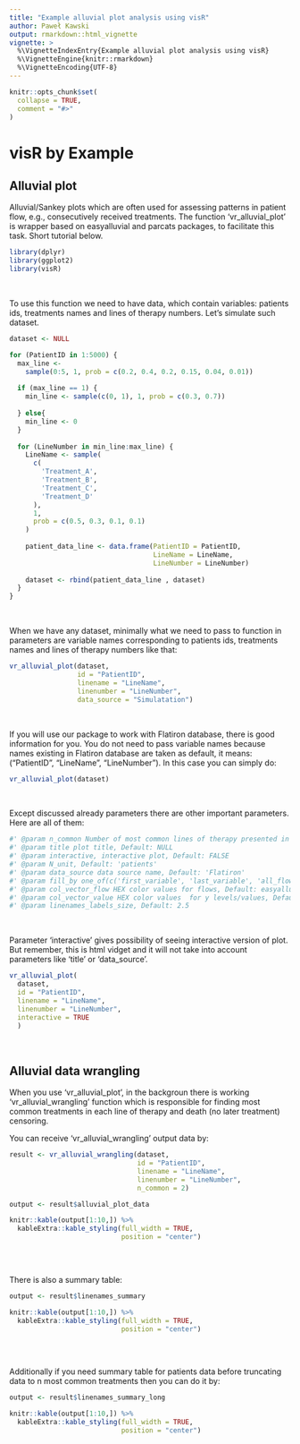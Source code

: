 ```yaml
---
title: "Example alluvial plot analysis using visR"
author: Paweł Kawski
output: rmarkdown::html_vignette
vignette: >
  %\VignetteIndexEntry{Example alluvial plot analysis using visR}
  %\VignetteEngine{knitr::rmarkdown}
  %\VignetteEncoding{UTF-8}
---
```


```r
knitr::opts_chunk$set(
  collapse = TRUE,
  comment = "#>"
)
```

# visR by Example

## Alluvial plot

Alluvial/Sankey plots which are often used for assessing patterns in patient flow, e.g., consecutively received treatments.
The function 'vr_alluvial_plot' is wrapper based on easyalluvial and parcats packages, to facilitate this task. 
Short tutorial below.


```r
library(dplyr)
library(ggplot2)
library(visR)
```

<br>

To use this function we need to have data, which contain variables: patients ids, treatments names and lines of therapy numbers.
Let's simulate such dataset.

```r
dataset <- NULL

for (PatientID in 1:5000) {
  max_line <-
    sample(0:5, 1, prob = c(0.2, 0.4, 0.2, 0.15, 0.04, 0.01))
  
  if (max_line == 1) {
    min_line <- sample(c(0, 1), 1, prob = c(0.3, 0.7))
    
  } else{
    min_line <- 0
  }
  
  for (LineNumber in min_line:max_line) {
    LineName <- sample(
      c(
        'Treatment_A',
        'Treatment_B',
        'Treatment_C',
        'Treatment_D'
      ),
      1,
      prob = c(0.5, 0.3, 0.1, 0.1)
    )
    
    patient_data_line <- data.frame(PatientID = PatientID,
                                    LineName = LineName,
                                    LineNumber = LineNumber)
    
    dataset <- rbind(patient_data_line , dataset)
  }
}
```

<br>

When we have any dataset, minimally what we need to pass to function in parameters are variable names corresponding to patients ids, treatments names and lines of therapy numbers like that:


```r
vr_alluvial_plot(dataset,
                 id = "PatientID",
                 linename = "LineName",
                 linenumber = "LineNumber",
                 data_source = "Simulatation")
```

<br>

If you will use our package to work with Flatiron database, there is good information for you. 
You do not need to pass variable names because names existing in Flatiron database are taken as default, it means: ("PatientID", "LineName", "LineNumber"). In this case you can simply do:

```r
vr_alluvial_plot(dataset)
```

<br>

Except discussed already parameters there are other important parameters. Here are all of them:

```r
#' @param n_common Number of most common lines of therapy presented in alluvial plot, Default: 2 
#' @param title plot title, Default: NULL
#' @param interactive, interactive plot, Default: FALSE
#' @param N_unit, Default: 'patients' 
#' @param data_source data source name, Default: 'Flatiron'
#' @param fill_by one_of(c('first_variable', 'last_variable', 'all_flows', 'values')), Default: 'first_variable'
#' @param col_vector_flow HEX color values for flows, Default: easyalluvial::palette_filter( greys = F)
#' @param col_vector_value HEX color values  for y levels/values, Default:RColorBrewer::brewer.pal(9, 'Blues')[c(3,6,4,7,5,8)]
#' @param linenames_labels_size, Default: 2.5
```

<br>

Parameter 'interactive' gives possibility of seeing interactive version of plot. But remember, this is html vidget and it will not take into account parameters like 'title' or 'data_source'.

```r
vr_alluvial_plot(
  dataset,
  id = "PatientID",
  linename = "LineName",
  linenumber = "LineNumber",
  interactive = TRUE
  )
```

<br>

## Alluvial data wrangling

When you use 'vr_alluvial_plot', in the backgroun there is working 'vr_alluvial_wrangling' function which is responsible for finding most common treatments in each line of therapy and death (no later treatment) censoring.

You can receive 'vr_alluvial_wrangling' output data by:
  
```r

result <- vr_alluvial_wrangling(dataset,
                                id = "PatientID",
                                linename = "LineName",
                                linenumber = "LineNumber",
                                n_common = 2)

output <- result$alluvial_plot_data

knitr::kable(output[1:10,]) %>%
  kableExtra::kable_styling(full_width = TRUE,
                            position = "center")
        
```

<br>

There is also a summary table:


```r

output <- result$linenames_summary

knitr::kable(output[1:10,]) %>%
  kableExtra::kable_styling(full_width = TRUE,
                            position = "center")
        
```

<br>

Additionally if you need summary table for patients data before truncating data to n most common treatments then you can do it by:

```r

output <- result$linenames_summary_long

knitr::kable(output[1:10,]) %>%
  kableExtra::kable_styling(full_width = TRUE,
                            position = "center")
        
```

